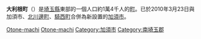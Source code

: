 {{日本町村 (廢除)
| 自治體名=大利根
| 町村=町
| 町村章=
| 日文原名=大利根町
| 平假名=おおとねまち
| 羅馬字拼音=Ōtone-machi
| 都道府縣=埼玉縣
| 支廳=
| 廢除時間 = 2010年3月22日
| 廢除理由 = 新設合併
| 廢除時處置 = 加須市、[[騎西町|騎西町]]、[[北川邊町|北川邊町]]、'''大利根町''' →  [[加須市|加須市]]
| 現在自治體 = 加須市
| 郡=南埼玉郡
| 編號=11425-1
| 面積=24.47
| 邊界未定=
| 人口=
| 統計時間= 
| 自治體=[[加須市|加須市]]、[[栗橋町|栗橋町]]、[[北川邊町|北川邊町]]<br/>'''[[茨城縣|茨城縣]]'''：[[古河市|古河市]]
| 樹=
| 花=
| 鳥=
| 其他象徵物=
| 其他象徵=
| 郵遞區號=349-1193
| 所在地=北埼玉郡大利根町北下新井1679-1
| 電話號碼=480-72-1111
| 外部連結=http://www.town.otone.saitama.jp/index.html
| 經度=
| 緯度=
| 地圖=
| 註記=
}}
'''大利根町'''（{{jpn|j=大利根町|hg=おおとねまち|rm=Ōtone machi|f=y}}）是[[埼玉縣|埼玉縣]]東部的一個人口約1萬4千人的[[町|町]]。已於2010年3月23日與加須市、[[北川邊町|北川邊町]]、[[騎西町|騎西町]]合併為新設置的[[加須市|加須市]]。

{{埼玉縣}}

{{Authority control}}
[[Category:埼玉縣行政區劃_(廢除)|Otone-machi]]
[[Category:日本已廢除的町|Otone-machi]]
[[Category:加須市|Category:加須市]]
[[Category:南埼玉郡|Category:南埼玉郡]]